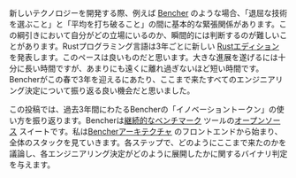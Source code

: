 新しいテクノロジーを開発する際、例えば [Bencher][bencher] のような場合、「退屈な技術を選ぶこと」と「平均を打ち破ること」の間に基本的な緊張関係があります。この綱引きにおいて自分がどの立場にいるのか、瞬間的には判断するのが難しいことがあります。Rustプログラミング言語は3年ごとに新しい [Rustエディション][rust editions] を発表します。このペースは良いものだと思います。大きな進展を遂げるには十分に長い時間ですが、あまりにも遠くに離れ過ぎないほど短い時間です。Bencherがこの春で3年を迎えるにあたり、ここまで来たすべてのエンジニアリング決定について振り返る良い機会だと思いました。

この投稿では、過去3年間にわたるBencherの「イノベーショントークン」の使い方を振り返ります。Bencherは[継続的なベンチマーク][continuous benchmarking] ツールの[オープンソース][github bencher] スイートです。私は[Bencherアーキテクチャ][architecture] のフロントエンドから始まり、全体のスタックを見ていきます。各ステップで、どのようにここまで来たのかを議論し、各エンジニアリング決定がどのように展開したかに関するバイナリ判定を与えます。

[bencher]: https://bencher.dev
[choose boring technology]: https://mcfunley.com/choose-boring-technology
[beating the averages]: https://paulgraham.com/avg.html
[rust editions]: https://doc.rust-lang.org/edition-guide/editions/
[github bencher]: https://github.com/bencherdev/bencher
[continuous benchmarking]: /ja/docs/explanation/continuous-benchmarking/
[architecture]: /ja/docs/reference/architecture/